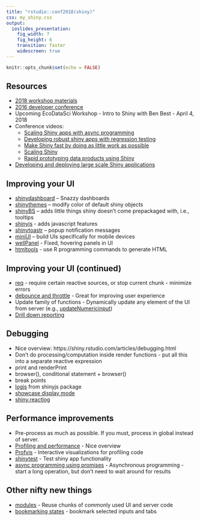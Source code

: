```yaml
---
title: "rstudio::conf2018(shiny)"
css: my_shiny.css
output: 
  ioslides_presentation: 
    fig_width: 7
    fig_height: 6
    transition: faster
    widescreen: true
---
```


```r
knitr::opts_chunk$set(echo = FALSE)

```

## Resources
* [2018 workshop materials](https://github.com/jcheng5/shiny-training-rstudioconf-2018)
* [2016 developer conference](https://www.rstudio.com/resources/webinars/shiny-developer-conference/)
* Upcoming EcoDataSci Workshop - Intro to Shiny with Ben Best - April 4, 2018
* Conference videos:
  + [Scaling Shiny apps with async programming](https://www.rstudio.com/resources/videos/scaling-shiny-apps-with-async-programming/)
  - [Developing robust shiny apps with regression testing](https://www.rstudio.com/resources/videos/developing-robust-shiny-apps-with-regression-testing/)
  + [Make Shiny fast by doing as little work as possible](https://www.rstudio.com/resources/videos/make-shiny-fast-by-doing-as-little-work-as-possible/)
  + [Scaling Shiny](https://www.rstudio.com/resources/videos/scaling-shiny/)
  + [Rapid prototyping data products using Shiny](https://www.rstudio.com/resources/videos/rapid-prototyping-data-products-using-shiny/)
 + [Developing and deploying large scale Shiny applications](https://www.rstudio.com/resources/videos/developing-and-deploying-large-scale-shiny-applications/)

## Improving your UI
- [shinydashboard](http://rstudio.github.io/shinydashboard/) – Snazzy dashboards
- [shinythemes](https://github.com/rstudio/shinythemes) – modify color of default shiny objects
- [shinyBS](https://github.com/ebailey78/shinyBS) – adds little things shiny doesn’t come prepackaged with, i.e., tooltips
- [shinyjs](https://github.com/daattali/shinyjs) - adds javascript features
- [shinytoastr](https://github.com/MangoTheCat/shinytoastr) – popup notification messages
- [miniUI](https://github.com/rstudio/miniUI) – build UIs specifically for mobile devices
- [wellPanel](https://shiny.rstudio.com/articles/layout-guide.html) - Fixed, hovering panels in UI
- [htmltools](https://github.com/rstudio/htmltools) - use R programming commands to generate HTML

## Improving your UI (continued)
- [req](https://shiny.rstudio.com/articles/req.html) - require certain reactive sources, or stop current chunk - minimize errors
- [debounce and throttle](https://shiny.rstudio.com/reference/shiny/1.0.4/debounce.html) - Great for improving user experience
- Update family of functions - Dynamically update any element of the UI from server (e.g., [updateNumericinput](https://shiny.rstudio.com/reference/shiny/latest/updateNumericInput.html))
- [Drill down reporting](https://github.com/bborgesr/rstudio-conf-2018)

## Debugging
- Nice overview: https://shiny.rstudio.com/articles/debugging.html
- Don’t do processing/computation inside render functions - put all this into a separate reactive expression
- print and renderPrint
- browser(), conditional statement + browser()
- break points
- [logjs](https://github.com/daattali/shinyjs) from shinyjs package
- [showcase display mode](https://shiny.rstudio.com/articles/display-modes.html)
- [shiny.reactlog](https://shiny.rstudio.com/reference/shiny/latest/showReactLog.html)

## Performance improvements
- Pre-process as much as possible. If you must, process in global instead of server.
- [Profiling and performance](https://www.rstudio.com/resources/videos/profiling-and-performance/) - Nice overview
- [Profvis](https://rstudio.github.io/profvis/examples.html#example-3---profiling-a-shiny-application) - Interactive visualizations for profiling code
- [shinytest](https://github.com/rstudio/shinytest) - Test shiny app functionality
- [async programming using promises](https://rstudio.github.io/promises/) - Asynchronous programming - start a long operation, but don't need to wait around for results

## Other nifty new things
- [modules](https://shiny.rstudio.com/articles/modules.html) - Reuse chunks of commonly used UI and server code
- [bookmarking states](https://shiny.rstudio.com/articles/bookmarking-state.html) - bookmark selected inputs and tabs